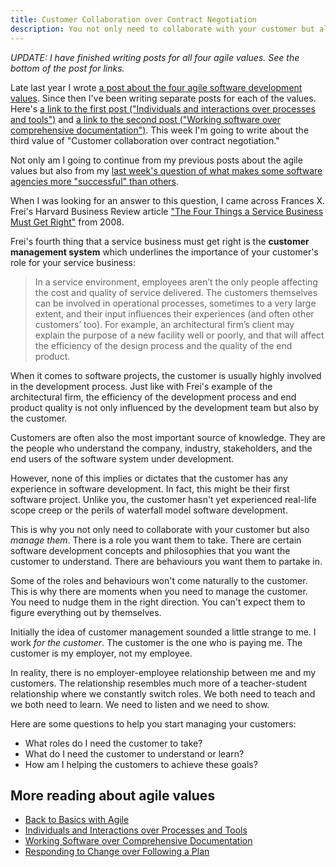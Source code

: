 ```yaml
---
title: Customer Collaboration over Contract Negotiation
description: You not only need to collaborate with your customer but also manage them
---
```


_UPDATE: I have finished writing posts for all four agile values. See the bottom of the post for links._

Late last year I wrote [a post about the four agile software development values](http://www.flashover.blog/posts/back-to-basics-with-agile/). Since then I've been writing separate posts for each of the values. Here's [a link to the first post ("Individuals and interactions over processes and tools")](http://www.flashover.blog/posts/individuals-and-interactions-over-processes-and-tools/) and [a link to the second post ("Working software over comprehensive documentation")](http://www.flashover.blog/posts/working-software-over-comprehensive-documentation/). This week I'm going to write about the third value of "Customer collaboration over contract negotiation."

Not only am I going to continue from my previous posts about the agile values but also from my [last week's question of what makes some software agencies more "successful" than others](http://www.flashover.blog/posts/handbook-for-strategic-challenges/).

When I was looking for an answer to this question, I came across Frances X. Frei's Harvard Business Review article ["The Four Things a Service Business Must Get Right"](https://hbr.org/2008/04/the-four-things-a-service-business-must-get-right) from 2008.

Frei's fourth thing that a service business must get right is the **customer management system** which underlines the importance of your customer's role for your service business:

> In a service environment, employees aren’t the only people affecting the cost and quality of service delivered. The customers themselves can be involved in operational processes, sometimes to a very large extent, and their input influences their experiences (and often other customers’ too). For example, an architectural firm’s client may explain the purpose of a new facility well or poorly, and that will affect the efficiency of the design process and the quality of the end product.

When it comes to software projects, the customer is usually highly involved in the development process. Just like with Frei's example of the architectural firm, the efficiency of the development process and end product quality is not only influenced by the development team but also by the customer.

Customers are often also the most important source of knowledge. They are the people who understand the company, industry, stakeholders, and the end users of the software system under development.

However, none of this implies or dictates that the customer has any experience in software development. In fact, this might be their first software project. Unlike you, the customer hasn't yet experienced real-life scope creep or the perils of waterfall model software development.

This is why you not only need to collaborate with your customer but also _manage them_. There is a role you want them to take. There are certain software development concepts and philosophies that you want the customer to understand. There are behaviours you want them to partake in.

Some of the roles and behaviours won't come naturally to the customer. This is why there are moments when you need to manage the customer. You need to nudge them in the right direction. You can't expect them to figure everything out by themselves.

Initially the idea of customer management sounded a little strange to me. I work _for the customer_. The customer is the one who is paying me. The customer is my employer, not my employee.

In reality, there is no employer-employee relationship between me and my customers. The relationship resembles much more of a teacher-student relationship where we constantly switch roles. We both need to teach and we both need to learn. We need to listen and we need to show.

Here are some questions to help you start managing your customers:

- What roles do I need the customer to take?
- What do I need the customer to understand or learn?
- How am I helping the customers to achieve these goals?

## More reading about agile values

- [Back to Basics with Agile](/posts/back-to-basics-with-agile/)
- [Individuals and Interactions over Processes and Tools](/posts/individuals-and-interactions-over-processes-and-tools/)
- [Working Software over Comprehensive Documentation](/posts/working-software-over-comprehensive-documentation/)
- [Responding to Change over Following a Plan](/posts/responding-to-change-over-following-a-plan/)
